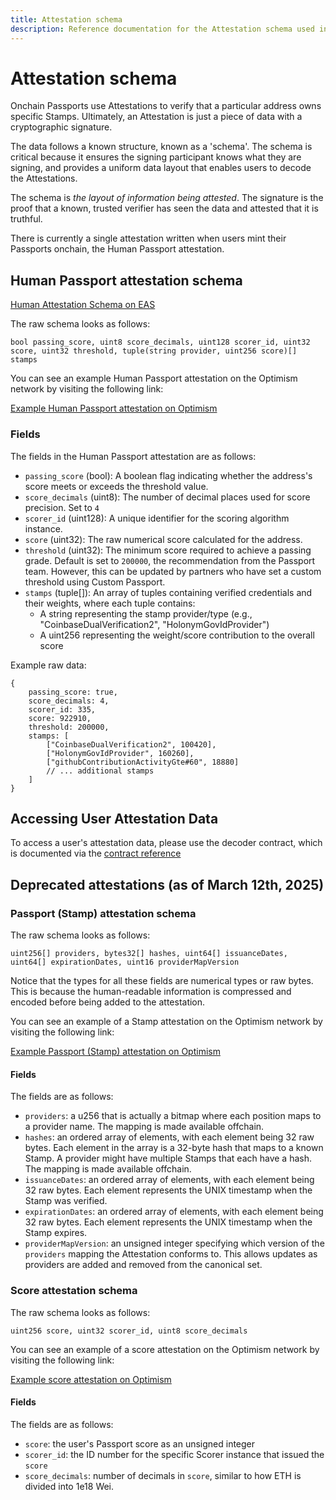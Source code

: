 ```yaml
---
title: Attestation schema
description: Reference documentation for the Attestation schema used in Passport's smart contract stack.
---
```


# Attestation schema

Onchain Passports use Attestations to verify that a particular address owns specific Stamps.
Ultimately, an Attestation is just a piece of data with a cryptographic signature. 

The data follows a known structure, known as a 'schema'. The  schema is critical because it ensures the signing participant
knows what they are signing, and provides a uniform data layout that enables users to decode the Attestations.

The schema is *the layout of information being attested*. 
The signature is the proof that a known, trusted verifier has seen the data and attested that it is truthful.

There is currently a single attestation written when users mint their Passports onchain, the Human Passport attestation.

## Human Passport attestation schema

[Human Attestation Schema on EAS](https://optimism.easscan.org/schema/view/0xda0257756063c891659fed52fd36ef7557f7b45d66f59645fd3c3b263b747254)

The raw schema looks as follows:

```
bool passing_score, uint8 score_decimals, uint128 scorer_id, uint32 score, uint32 threshold, tuple(string provider, uint256 score)[] stamps
```

You can see an example Human Passport attestation on the Optimism network by visiting the following link:

[Example Human Passport attestation on Optimism](https://optimism.easscan.org/attestation/view/0xb6612e9191aaf5741420f4933a509c60f558b6fd2ee769befe3cc07805690a68)

### Fields

The fields in the Human Passport attestation are as follows:

- `passing_score` (bool): A boolean flag indicating whether the address's score meets or exceeds the threshold value. 
- `score_decimals` (uint8): The number of decimal places used for score precision. Set to `4`
- `scorer_id` (uint128): A unique identifier for the scoring algorithm instance. 
- `score` (uint32): The raw numerical score calculated for the address. 
- `threshold` (uint32): The minimum score required to achieve a passing grade. Default is set to `200000`, the recommendation from the Passport team. However, this can be updated by partners who have set a custom threshold using Custom Passport.
- `stamps` (tuple[]): An array of tuples containing verified credentials and their weights, where each tuple contains:
  - A string representing the stamp provider/type (e.g., "CoinbaseDualVerification2", "HolonymGovIdProvider")
  - A uint256 representing the weight/score contribution to the overall score

Example raw data:
```solidity
{
    passing_score: true,
    score_decimals: 4,
    scorer_id: 335,
    score: 922910,
    threshold: 200000,
    stamps: [
        ["CoinbaseDualVerification2", 100420],
        ["HolonymGovIdProvider", 160260],
        ["githubContributionActivityGte#60", 18880]
        // ... additional stamps
    ]
}
```

## Accessing User Attestation Data

To access a user's attestation data, please use the decoder contract, which is documented via the [contract reference](/building-with-passport/smart-contracts/contract-reference#decoder-contract)


## Deprecated attestations (as of March 12th, 2025)

### Passport (Stamp) attestation schema

The raw schema looks as follows:

```
uint256[] providers, bytes32[] hashes, uint64[] issuanceDates, uint64[] expirationDates, uint16 providerMapVersion
```

Notice that the types for all these fields are numerical types or raw bytes. 
This is because the human-readable information is compressed and encoded before being added to the attestation.

You can see an example of a Stamp attestation on the Optimism network by visiting the following link:

[Example Passport (Stamp) attestation on Optimism](https://optimism.easscan.org/attestation/view/0xd53526d72b9e9283a70894ddfba32513b722a939d85c1a6be402416d29cdc0b9)

#### Fields

The fields are as follows:

- `providers`: a u256 that is actually a bitmap where each position maps to a provider name. The mapping is made available offchain.
- `hashes`: an ordered array of elements, with each element being 32 raw bytes. Each element in the array is a 32-byte hash that maps to a known Stamp. A provider might have multiple Stamps that each have a hash. The mapping is made available offchain.
- `issuanceDates`: an ordered array of elements, with each element being 32 raw bytes. Each element represents the UNIX timestamp when the Stamp was verified.
- `expirationDates`: an ordered array of elements, with each element being 32 raw bytes. Each element represents the UNIX timestamp when the Stamp expires.
- `providerMapVersion`: an unsigned integer specifying which version of the `providers` mapping the Attestation conforms to. This allows updates as providers are added and removed from the canonical set.


### Score attestation schema

The raw schema looks as follows:

```
uint256 score, uint32 scorer_id, uint8 score_decimals
```

You can see an example of a score attestation on the Optimism network by visiting the following link:

[Example score attestation on Optimism](https://optimism.easscan.org/attestation/view/0x1d7832d2f4e5e71da3d8b0ceee72faf4cd44990057b21a26d9f775b911fe1bfe)

#### Fields

The fields are as follows:

- `score`: the user's Passport score as an unsigned integer
- `scorer_id`: the ID number for the specific Scorer instance that issued the `score`
- `score_decimals`: number of decimals in `score`, similar to how ETH is divided into 1e18 Wei. 
